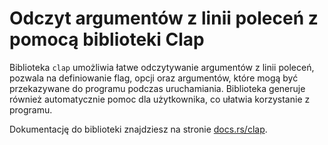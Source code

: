 # Odczyt argumentów z linii poleceń z pomocą biblioteki Clap


Biblioteka `clap` umożliwia łatwe odczytywanie argumentów z linii poleceń, pozwala na definiowanie flag, opcji oraz argumentów, które mogą być przekazywane do programu podczas uruchamiania. Biblioteka generuje również automatycznie pomoc dla użytkownika, co ułatwia korzystanie z programu.

Dokumentację do biblioteki znajdziesz na stronie [docs.rs/clap](https://docs.rs/clap/latest/clap/).